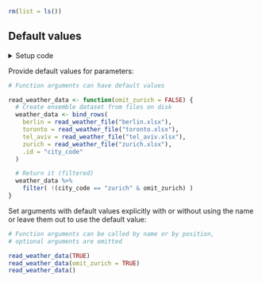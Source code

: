 ```r
rm(list = ls())
```


## Default values

<details><summary>Setup code</summary>
```r
### Default values

```
```r
library(tidyverse)
library(here)


weather_path <- function(filename) {
  # Returned value
  here("data/weather", filename)
}
read_weather_file <- function(filename) {
  readxl::read_excel(weather_path(filename))
}
```
</details>


Provide default values for parameters:

```r
# Function arguments can have default values
```
```r
read_weather_data <- function(omit_zurich = FALSE) {
  # Create ensemble dataset from files on disk
  weather_data <- bind_rows(
    berlin = read_weather_file("berlin.xlsx"),
    toronto = read_weather_file("toronto.xlsx"),
    tel_aviv = read_weather_file("tel_aviv.xlsx"),
    zurich = read_weather_file("zurich.xlsx"),
    .id = "city_code"
  )

  # Return it (filtered)
  weather_data %>%
    filter( !(city_code == "zurich" & omit_zurich) )
}
```


Set arguments with default values explicitly with or without using the name or leave them out to use the default value:

```r
# Function arguments can be called by name or by position,
# optional arguments are omitted
```
```r
read_weather_data(TRUE)
read_weather_data(omit_zurich = TRUE)
read_weather_data()
```
